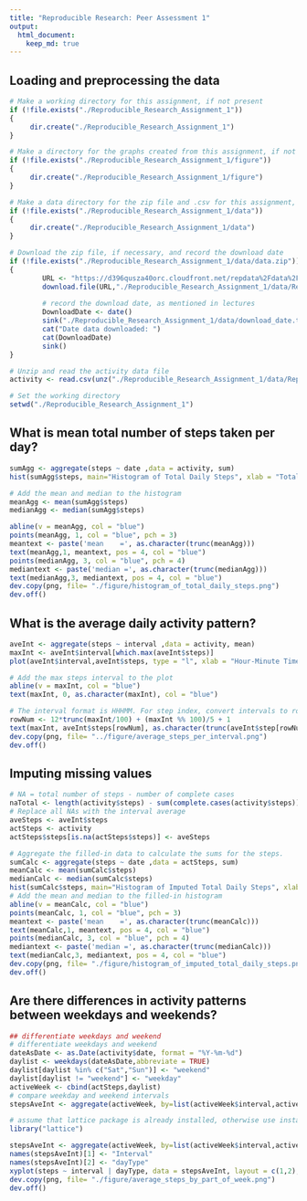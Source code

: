 ```yaml
---
title: "Reproducible Research: Peer Assessment 1"
output: 
  html_document:
    keep_md: true
---
```


## Loading and preprocessing the data
```r
# Make a working directory for this assignment, if not present
if (!file.exists("./Reproducible_Research_Assignment_1"))
{
     dir.create("./Reproducible_Research_Assignment_1")
}

# Make a directory for the graphs created from this assignment, if not present
if (!file.exists("./Reproducible_Research_Assignment_1/figure"))
{
     dir.create("./Reproducible_Research_Assignment_1/figure")
}

# Make a data directory for the zip file and .csv for this assignment, if not present
if (!file.exists("./Reproducible_Research_Assignment_1/data"))
{
     dir.create("./Reproducible_Research_Assignment_1/data")
}

# Download the zip file, if necessary, and record the download date
if (!file.exists("./Reproducible_Research_Assignment_1/data/data.zip"))
{
        URL <- "https://d396qusza40orc.cloudfront.net/repdata%2Fdata%2Factivity.zip"
        download.file(URL,"./Reproducible_Research_Assignment_1/data/Reproducible_Research_Assignment_1_data.zip", mode = "wb")
        
        # record the download date, as mentioned in lectures
        DownloadDate <- date()
        sink("./Reproducible_Research_Assignment_1/data/download_date.txt")
        cat("Date data downloaded: ")
        cat(DownloadDate)
        sink()
}

# Unzip and read the activity data file
activity <- read.csv(unz("./Reproducible_Research_Assignment_1/data/Reproducible_Research_Assignment_1_data.zip","activity.csv"))

# Set the working directory
setwd("./Reproducible_Research_Assignment_1")
```


## What is mean total number of steps taken per day?
```r
sumAgg <- aggregate(steps ~ date ,data = activity, sum)
hist(sumAgg$steps, main="Histogram of Total Daily Steps", xlab = "Total Steps")

# Add the mean and median to the histogram
meanAgg <- mean(sumAgg$steps)
medianAgg <- median(sumAgg$steps)

abline(v = meanAgg, col = "blue")
points(meanAgg, 1, col = "blue", pch = 3)
meantext <- paste('mean    =', as.character(trunc(meanAgg)))
text(meanAgg,1, meantext, pos = 4, col = "blue")
points(medianAgg, 3, col = "blue", pch = 4)
mediantext <- paste('median =', as.character(trunc(medianAgg)))
text(medianAgg,3, mediantext, pos = 4, col = "blue")
dev.copy(png, file= "./figure/histogram_of_total_daily_steps.png")
dev.off()
```

## What is the average daily activity pattern?
```r
aveInt <- aggregate(steps ~ interval ,data = activity, mean)
maxInt <- aveInt$interval[which.max(aveInt$steps)]
plot(aveInt$interval,aveInt$steps, type = "l", xlab = "Hour-Minute Time Interval", ylab = "Average Number of Steps")

# Add the max steps interval to the plot
abline(v = maxInt, col = "blue")
text(maxInt, 0, as.character(maxInt), col = "blue")

# The interval format is HHHMM. For step index, convert intervals to row numbers
rowNum <- 12*trunc(maxInt/100) + (maxInt %% 100)/5 + 1
text(maxInt, aveInt$steps[rowNum], as.character(trunc(aveInt$step[rowNum])), pos = 2, col = "blue", srt = 90)
dev.copy(png, file= "../figure/average_steps_per_interval.png")
dev.off()
```

## Imputing missing values
```r
# NA = total number of steps - number of complete cases
naTotal <- length(activity$steps) - sum(complete.cases(activity$steps))
# Replace all NAs with the interval average
aveSteps <- aveInt$steps
actSteps <- activity
actSteps$steps[is.na(actSteps$steps)] <- aveSteps

# Aggregate the filled-in data to calculate the sums for the steps.
sumCalc <- aggregate(steps ~ date ,data = actSteps, sum)
meanCalc <- mean(sumCalc$steps)
medianCalc <- median(sumCalc$steps)
hist(sumCalc$steps, main="Histogram of Imputed Total Daily Steps", xlab = "Total Steps")
# Add the mean and median to the filled-in histogram
abline(v = meanCalc, col = "blue")
points(meanCalc, 1, col = "blue", pch = 3)
meantext <- paste('mean    =', as.character(trunc(meanCalc)))
text(meanCalc,1, meantext, pos = 4, col = "blue")
points(medianCalc, 3, col = "blue", pch = 4)
mediantext <- paste('median =', as.character(trunc(medianCalc)))
text(medianCalc,3, mediantext, pos = 4, col = "blue")
dev.copy(png, file= "./figure/histogram_of_imputed_total_daily_steps.png")
dev.off()
```

## Are there differences in activity patterns between weekdays and weekends?
```r
## differentiate weekdays and weekend
# differentiate weekdays and weekend
dateAsDate <- as.Date(activity$date, format = "%Y-%m-%d")
daylist <- weekdays(dateAsDate,abbreviate = TRUE)
daylist[daylist %in% c("Sat","Sun")] <- "weekend"
daylist[daylist != "weekend"] <- "weekday"
activeWeek <- cbind(actSteps,daylist)
# compare weekday and weekend intervals
stepsAveInt <- aggregate(activeWeek, by=list(activeWeek$interval,activeWeek$daylist),FUN="mean")

# assume that lattice package is already installed, otherwise use install.packages("lattice")
library("lattice")

stepsAveInt <- aggregate(activeWeek, by=list(activeWeek$interval,activeWeek$daylist),FUN="mean")
names(stepsAveInt)[1] <- "Interval"
names(stepsAveInt)[2] <- "dayType"
xyplot(steps ~ interval | dayType, data = stepsAveInt, layout = c(1,2), type = "l", xlab = "Interval", ylab = "Number of Steps")
dev.copy(png, file= "./figure/average_steps_by_part_of_week.png")
dev.off()
```